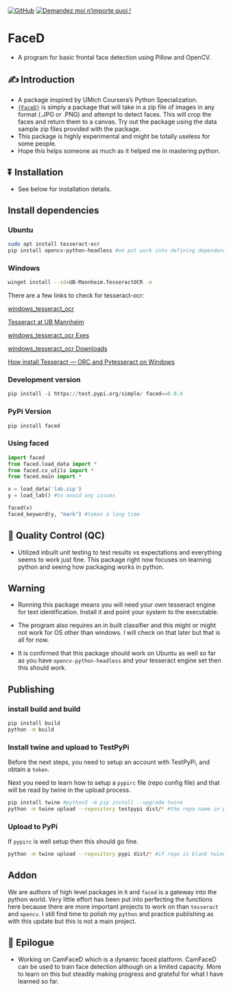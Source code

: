 [![GitHub](https://badgen.net/badge/icon/github?icon=github&label)](https://github.com/AlphaPrime7/faced)
[![Demandez moi n’importe quoi
!](https://img.shields.io/badge/Demandez%20moi-n'%20importe%20quoi-1abc9c.svg)](mailto:awesome.tingwei@outlook.com)

# FaceD

- A program for basic frontal face detection using Pillow and OpenCV.

## ✍️ Introduction

- A package inspired by UMich Coursera's Python Specialization.
- [`{FaceD}`](https://github.com/AlphaPrime7/faced) is simply a package that will take in a zip file of images in any format (.JPG or .PNG) and attempt to detect faces. This will crop the faces and return them to a canvas. Try out the package using the data sample zip files provided with the package.
- This package is highly experimental and might be totally useless for some people.
- Hope this helps someone as much as it helped me in mastering python.


## ⏬ Installation

- See below for installation details.

## Install dependencies

### Ubuntu

```bash
sudo apt install tesseract-ocr
pip install opencv-python-headless #we put work into defining dependencies but for this to work it is mandatory to install the headless version
```

### Windows

```bash
winget install --id=UB-Mannheim.TesseractOCR -e
```

There are a few links to check for tesseract-ocr:

[windows_tesseract_ocr](https://github.com/Nayan-Gajjar/wondows_tesseract_ocr)

[Tesseract at UB Mannheim](https://github.com/UB-Mannheim/tesseract/wiki)

[windows_tesseract_ocr Exes](https://digi.bib.uni-mannheim.de/tesseract/)

[windows_tesseract_ocr Downloads](https://tesseract-ocr.github.io/tessdoc/Downloads.html)

[How install Tesseract — ORC and Pytesseract on Windows](https://medium.com/@marioruizgonzalez.mx/how-install-tesseract-orc-and-pytesseract-on-windows-68f011ad8b9b)

### Development version

```python
pip install -i https://test.pypi.org/simple/ faced==0.0.4
```

### PyPi Version

```python
pip install faced
```

### Using faced

```python
import faced
from faced.load_data import *
from faced.cv_utils import *
from faced.main import *

x = load_data('lab.zip')
y = load_lab() #to avoid any issues

faced(x)
faced_keyword(y, "mark") #takes a long time
```

## 🛂 Quality Control (QC)

- Utilized inbuilt unit testing to test results vs expectations and everything seems to work just fine. This package right now focuses on learning python and seeing how packaging works in python.

## Warning

- Running this package means you will need your own tesseract engine for text identification. Install it and point your system to the executable.

- The program also requires an in built classifier and this might or might not work for OS other than windows. I will check on that later but that is all for now.

- It is confirmed that this package should work on Ubuntu as well so far as you have `opencv-python-headless` and your tesseract engine set then this should work.

## Publishing

### install build and build

```bash
pip install build
python -m build
```

### Install twine and upload to TestPyPi

Before the next steps, you need to setup an account with TestPyPi, and obtain a `token`.

Next you need to learn how to setup a `pypirc` file (repo config file) and that will be read by twine in the upload process.

```bash
pip install twine #python3 -m pip install --upgrade twine
python -m twine upload --repository testpypi dist/* #the repo name in pypirc is testpypi
```

### Upload to PyPi

If `pypirc` is well setup then this should go fine.

```bash
python -m twine upload --repository pypi dist/* #if repo is blank twine defaults to pypi so works wither way
```

## Addon

We are authors of high level packages in `R` and `faced` is a gateway into the python world. Very little effort has been put into perfecting the functions here because there are more important projects to work on than `tesseract` and `opencv`. I still find time to polish my `python` and practice publishing as with this update but this is not a main project.

## 🎇 Epilogue

- Working on CamFaceD which is a dynamic faced platform. CamFaceD can be used to train face detection although on a limited capacity. More to learn on this but steadily making progress and grateful for what I have learned so far.
